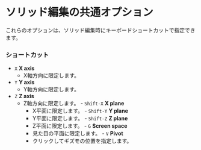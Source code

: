 # ソリッド編集の共通オプション

これらのオプションは、ソリッド編集時にキーボードショートカットで指定できます。


### ショートカット

   - `X` **X axis**
      - X軸方向に限定します。
   - `Y` **Y axis**
      - Y軸方向に限定します。
   - `Z` **Z axis**
      - Z軸方向に限定します。
    - `Shift-X` **X plane**
        - X平面に限定します。
    - `Shift-Y` **Y plane**
        - Y平面に限定します。
    - `Shift-Z` **Z plane**
        - Z平面に限定します。
    - `G` **Screen space**
        - 見た目の平面に限定します。
    - `V` **Pivot**
        - クリックしてギズモの位置を指定します。